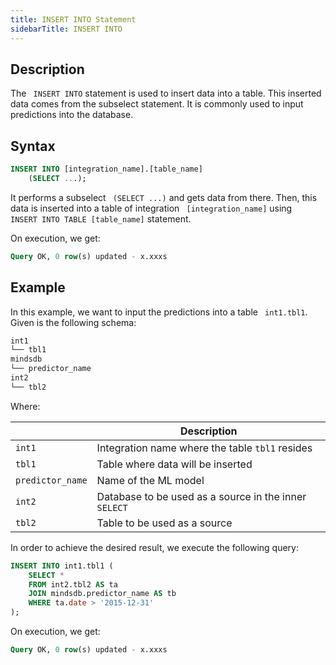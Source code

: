 ```yaml
---
title: INSERT INTO Statement
sidebarTitle: INSERT INTO
---
```


## Description

The ` INSERT INTO` statement is used to insert data into a table. This inserted
data comes from the subselect statement. It is commonly used to input
predictions into the database.

## Syntax

```sql
INSERT INTO [integration_name].[table_name]
    (SELECT ...);
```

It performs a subselect ` (SELECT ...)` and gets data from there. Then, this
data is inserted into a table of integration ` [integration_name]` using
` INSERT INTO TABLE [table_name]` statement.

On execution, we get:

```sql
Query OK, 0 row(s) updated - x.xxxs
```

## Example

In this example, we want to input the predictions into a table ` int1.tbl1`.
Given is the following schema:

```bash
int1
└── tbl1
mindsdb
└── predictor_name
int2
└── tbl2
```

Where:

|                  | Description                                            |
| ---------------- | ------------------------------------------------------ |
| `int1`           | Integration name where the table `tbl1` resides        |
| `tbl1`           | Table where data will be inserted                      |
| `predictor_name` | Name of the ML model                                   |
| `int2`           | Database to be used as a source in the inner ` SELECT` |
| `tbl2`           | Table to be used as a source                           |

In order to achieve the desired result, we execute the following query:

```sql
INSERT INTO int1.tbl1 (
    SELECT *
    FROM int2.tbl2 AS ta
    JOIN mindsdb.predictor_name AS tb
    WHERE ta.date > '2015-12-31'
);
```

On execution, we get:

```sql
Query OK, 0 row(s) updated - x.xxxs
```
